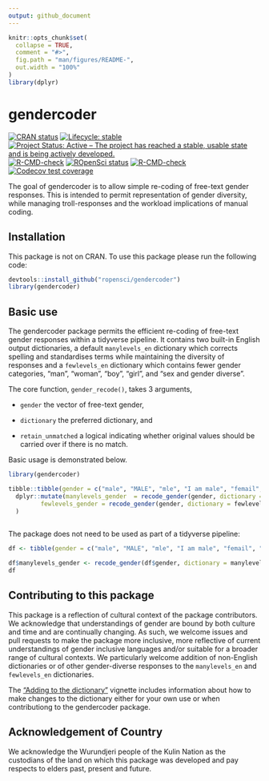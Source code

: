 ```yaml
---
output: github_document
---
```


<!-- README.md is generated from README.Rmd. Please edit that file -->

```r
knitr::opts_chunk$set(
  collapse = TRUE,
  comment = "#>",
  fig.path = "man/figures/README-",
  out.width = "100%"
)
library(dplyr)
```
# gendercoder
<!-- badges: start -->

[![CRAN status](https://www.r-pkg.org/badges/version/gendercoder)](https://CRAN.R-project.org/package=gendercoder)
[![Lifecycle: stable](https://img.shields.io/badge/lifecycle-stable-brightgreen.svg)](https://lifecycle.r-lib.org/articles/stages.html#stable)
[![Project Status: Active – The project has reached a stable, usable state and is being actively developed.](https://www.repostatus.org/badges/latest/active.svg)](https://www.repostatus.org/#active)
[![R-CMD-check](https://github.com/ropensci/gendercoder/workflows/R-CMD-check/badge.svg)](https://github.com/ropensci/gendercoder/actions)
[![ROpenSci status](https://badges.ropensci.org/435_status.svg)](https://github.com/ropensci/software-review/issues/435)
[![R-CMD-check](https://github.com/ropensci/gendercoder/actions/workflows/R-CMD-check.yaml/badge.svg)](https://github.com/ropensci/gendercoder/actions/workflows/R-CMD-check.yaml)
[![Codecov test coverage](https://codecov.io/gh/ropensci/gendercoder/graph/badge.svg)](https://app.codecov.io/gh/ropensci/gendercoder)
<!-- badges: end -->


The goal of gendercoder is to allow simple re-coding of free-text gender 
responses. This is intended to permit representation of gender diversity, 
while managing troll-responses and the workload implications of manual coding. 

## Installation

This package is not on CRAN. To use this package please run the following code:

``` r
devtools::install_github("ropensci/gendercoder")
library(gendercoder)
```
## Basic use

The gendercoder package permits the efficient re-coding of free-text gender 
responses within a tidyverse pipeline. It contains two built-in English output 
dictionaries, a default `manylevels_en` dictionary which corrects spelling and 
standardises terms while maintaining the diversity of responses and a 
`fewlevels_en` dictionary which contains fewer gender categories, "man", "woman", 
"boy", "girl", and "sex and gender diverse". 

The core function, `gender_recode()`, takes 3 arguments, 

- `gender` the vector of free-text gender,

- `dictionary` the preferred dictionary, and

- `retain_unmatched` a logical indicating whether original values should be carried over if 
there is no match. 

Basic usage is demonstrated below. 

```r
library(gendercoder)

tibble::tibble(gender = c("male", "MALE", "mle", "I am male", "femail", "female", "enby")) |>
  dplyr::mutate(manylevels_gender  = recode_gender(gender, dictionary = manylevels_en, retain_unmatched = TRUE),
         fewlevels_gender = recode_gender(gender, dictionary = fewlevels_en, retain_unmatched = FALSE)
  )
  
```

The package does not need to be used as part of a tidyverse pipeline:

```r
df <- tibble(gender = c("male", "MALE", "mle", "I am male", "femail", "female", "enby")) 

df$manylevels_gender <- recode_gender(df$gender, dictionary = manylevels_en)
df
```


## Contributing to this package

This package is a reflection of cultural context of the package contributors. 
We acknowledge that understandings of gender are bound by both culture and time 
and are continually changing. As such, we welcome issues and pull requests to 
make the package more inclusive, more reflective of current understandings of 
gender inclusive languages and/or suitable for a broader range of cultural 
contexts. We particularly welcome addition of non-English dictionaries or of 
other gender-diverse responses to the `manylevels_en` and `fewlevels_en` dictionaries.

The ["Adding to the dictionary"](https://ropensci.github.io/gendercoder/articles/a02_add_dictionary.html) vignette includes information about how to make changes to the dictionary either for your own use or when contributiong to the gendercoder package.


## Acknowledgement of Country

We acknowledge the Wurundjeri people of the Kulin Nation as the custodians of 
the land on which this package was developed and pay respects to elders past, 
present and future.

